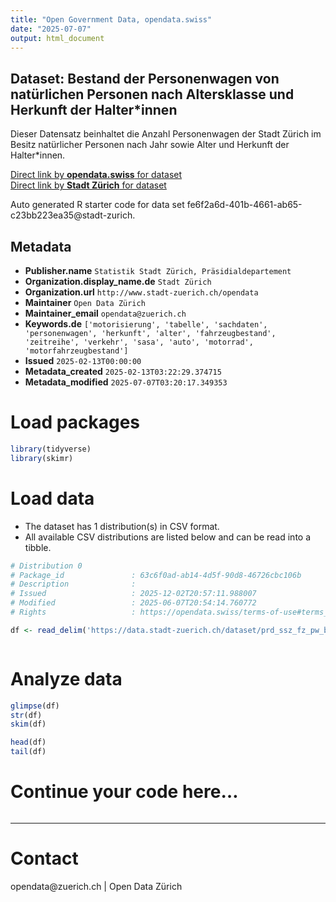 ```yaml
---
title: "Open Government Data, opendata.swiss"
date: "2025-07-07"
output: html_document
---
```


## Dataset: Bestand der Personenwagen von natürlichen Personen nach Altersklasse und Herkunft der Halter*innen

Dieser Datensatz beinhaltet die Anzahl Personenwagen der Stadt Zürich im Besitz natürlicher Personen nach Jahr sowie Alter und Herkunft der Halter*innen. 


[Direct link by **opendata.swiss** for dataset](https://opendata.swiss/de/dataset/bestand-der-personenwagen-von-naturlichen-personen-nach-altersklasse-und-herkunft-der-halterinn)<br>
[Direct link by **Stadt Zürich** for dataset](https://data.stadt-zuerich.ch/dataset/prd_ssz_fz_pw_bestand_natpers_altersklasse_herkunft_jahr_od2006)

Auto generated R starter code for data set fe6f2a6d-401b-4661-ab65-c23bb223ea35@stadt-zurich.

## Metadata

- **Publisher.name** `Statistik Stadt Zürich, Präsidialdepartement`
- **Organization.display_name.de** `Stadt Zürich`
- **Organization.url** `http://www.stadt-zuerich.ch/opendata`
- **Maintainer** `Open Data Zürich`
- **Maintainer_email** `opendata@zuerich.ch`
- **Keywords.de** `['motorisierung', 'tabelle', 'sachdaten', 'personenwagen', 'herkunft', 'alter', 'fahrzeugbestand', 'zeitreihe', 'verkehr', 'sasa', 'auto', 'motorrad', 'motorfahrzeugbestand']`
- **Issued** `2025-02-13T00:00:00`
- **Metadata_created** `2025-02-13T03:22:29.374715`
- **Metadata_modified** `2025-07-07T03:20:17.349353`


# Load packages

```r

library(tidyverse)
library(skimr)

```

# Load data

-   The dataset has 1 distribution(s) in CSV format.
-   All available CSV distributions are listed below and can be read into a tibble.

```r

# Distribution 0
# Package_id               : 63c6f0ad-ab14-4d5f-90d8-46726cbc106b
# Description              : 
# Issued                   : 2025-12-02T20:57:11.988007
# Modified                 : 2025-06-07T20:54:14.760772
# Rights                   : https://opendata.swiss/terms-of-use#terms_open

df <- read_delim('https://data.stadt-zuerich.ch/dataset/prd_ssz_fz_pw_bestand_natpers_altersklasse_herkunft_jahr_od2006/download/VER200OD2006.csv')



```

# Analyze data

```r

glimpse(df)
str(df)
skim(df)

head(df)
tail(df)

```

# Continue your code here...

```r

```

------------------------------------------------------------------------

# Contact

opendata@zuerich.ch | Open Data Zürich
